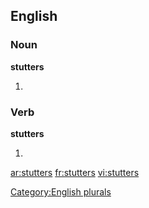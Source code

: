 
==English==

===Noun===
'''stutters'''

# {{plural of |[[stutter]]}}

===Verb===
'''stutters'''

# {{third-person singular of|[[stutter]]}}

[[Category:English plurals]]

[[ar:stutters]]
[[fr:stutters]]
[[vi:stutters]]